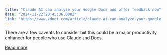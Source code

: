 ```yaml
---
title: "Claude AI can analyze your Google Docs and offer feedback now"
date: "2024-11-22T20:45:36.000Z"
link: "https://www.zdnet.com/article/claude-ai-can-analyze-your-google-docs-and-offer-feedback-now-how-it-works/"
---
```


There are a few caveats to consider but this could be a major productivity enhancer for people who use Claude and Docs.

[Read more](https://www.zdnet.com/article/claude-ai-can-analyze-your-google-docs-and-offer-feedback-now-how-it-works/)
